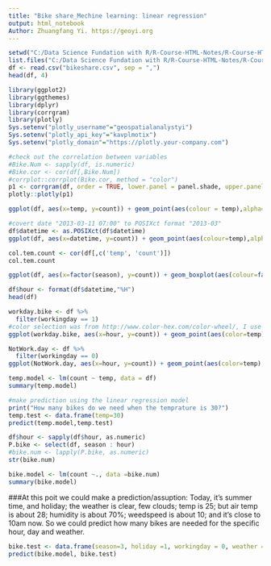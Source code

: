 ---
title: "Bike share_Mechine learning: linear regression"
output: html_notebook
Author: Zhuangfang Yi. https://geoyi.org
---

```{r}
setwd("C:/Data Science Fundation with R/R-Course-HTML-Notes/R-Course-HTML-Notes/R-for-Data-Science-and-Machine-Learning/Training Exercises/Machine Learning Projects/CSV files for ML Projects")
list.files("C:/Data Science Fundation with R/R-Course-HTML-Notes/R-Course-HTML-Notes/R-for-Data-Science-and-Machine-Learning/Training Exercises/Machine Learning Projects/CSV files for ML Projects")
df <- read.csv("bikeshare.csv", sep = ",")
head(df, 4)
```

```{r}
library(ggplot2)
library(ggthemes)
library(dplyr)
library(corrgram)
library(plotly)
Sys.setenv("plotly_username"="geospatialanalystyi")
Sys.setenv("plotly_api_key"="kavplmotix")
Sys.setenv("plotly_domain"="https://plotly.your-company.com")

#check out the correlation between variables
#Bike.Num <- sapply(df, is.numeric)
#Bike.cor <- cor(df[,Bike.Num])
#corrplot::corrplot(Bike.cor, method = "color")
p1 <- corrgram(df, order = TRUE, lower.panel = panel.shade, upper.panel = panel.pie, text.panel = panel.txt)
plotly::plotly(p1)
```

```{r}
ggplot(df, aes(x=temp, y=count)) + geom_point(aes(colour = temp),alpha=0.5) 
```
```{r}
#covert date "2013-03-11 07:00" to POSIXct format "2013-03" 
df$datetime <- as.POSIXct(df$datetime)
ggplot(df, aes(x=datetime, y=count)) + geom_point(aes(colour=temp),alpha=0.5,position=position_jitter(w=2, h=0)) + scale_color_continuous(low='#55D8CE',high='#FF6E2E') 
```
```{r}
col.tem.count <- cor(df[,c('temp', 'count')])
col.tem.count
```
```{r}
ggplot(df, aes(x=factor(season), y=count)) + geom_boxplot(aes(colour=factor(season)))
```
```{r}
df$hour <- format(df$datetime,"%H")
head(df)
```

```{r}
workday.bike <- df %>%
  filter(workingday == 1)
#color selection was from http://www.color-hex.com/color-wheel/, I use color 1 combination.
ggplot(workday.bike, aes(x=hour, y=count)) + geom_point(aes(color=temp),position=position_jitter(w=1.5, h=0.5), alpha=0.5) + scale_color_gradientn(colors = c("#161c64","#1827e2",'#983cec','#ad3cec', '#ea3cec','#ec3c6c','#ec613c','#ec863c','#eca33c','#ecd13c'))
```
```{r}
NotWork.day <- df %>%
  filter(workingday == 0)
ggplot(NotWork.day, aes(x=hour, y=count)) + geom_point(aes(color=temp),position=position_jitter(w=1.5, h=0.5), alpha=0.5) + scale_color_gradientn(colors = c("#161c64","#1827e2",'#983cec','#ad3cec', '#ea3cec','#ec3c6c','#ec613c','#ec863c','#eca33c','#ecd13c'))
```
```{r}
temp.model <- lm(count ~ temp, data = df)
summary(temp.model)
```
```{r}
#make prediction using the linear regression model
print("How many bikes do we need when the temprature is 30?")
temp.test <- data.frame(temp=30)
predict(temp.model,temp.test)
```
```{r}
df$hour <- sapply(df$hour, as.numeric)
P.bike <- select(df, season : hour)
#bike.num <- lapply(P.bike, as.numeric)
str(bike.num)
```

```{r}
bike.model <- lm(count ~., data =bike.num)
summary(bike.model)
```
###At this poit we could make a prediction/assuption: Today, it's summer time, and holiday; the weather is  clear, few clouds; temp is 25; but air temp is about 28; humidity is about 70%; weedspeed is about 10; and it's close to 10am now. So we could predict how many bikes are needed for the specific hour, day and weather. 

```{r}
bike.test <- data.frame(season=3, holiday =1, workingday = 0, weather = 1, temp=25, atemp = 28, humidity = 70.0, windspeed = 10.0, hour = 10, casual =11, registered = 140)
predict(bike.model, bike.test)
```
```{r}

```


